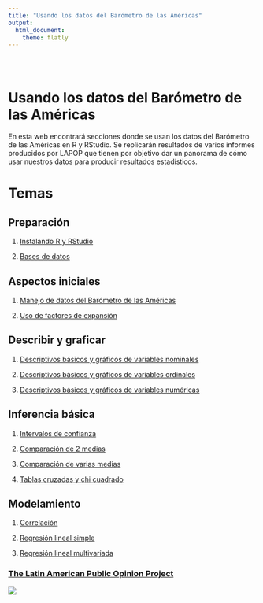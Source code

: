 ```yaml
---
title: "Usando los datos del Barómetro de las Américas"
output: 
  html_document:
    theme: flatly
---
```


```{=html}
<style type="text/css">
.title {
  display: none;
}

#getting-started img {
  margin-right: 10px;
}

</style>
```
<div class="row" style="padding-top: 30px;">

::: col-sm-6
# **Usando los datos del Barómetro de las Américas**

En esta web encontrará secciones donde se usan los datos del Barómetro de las Américas en R y RStudio. Se replicarán resultados de varios informes producidos por LAPOP que tienen por objetivo dar un panorama de cómo usar nuestros datos para producir resultados estadísticos.

# Temas

## Preparación

1.  [Instalando R y RStudio](https://arturomaldonado.github.io/BarometroEdu_Web/instalando.html)

2.  [Bases de datos](https://arturomaldonado.github.io/BarometroEdu_Web/bases.html)

## Aspectos iniciales

1.  [Manejo de datos del Barómetro de las Américas](https://arturomaldonado.github.io/BarometroEdu_Web/Manipulacion.html)

2.  [Uso de factores de expansión](https://arturomaldonado.github.io/BarometroEdu_Web/Expansion.html)

## Describir y graficar

1.  [Descriptivos básicos y gráficos de variables nominales](https://arturomaldonado.github.io/BarometroEdu_Web/Descriptivos.html)

2.  [Descriptivos básicos y gráficos de variables ordinales](https://arturomaldonado.github.io/BarometroEdu_Web/Descriptivos2.html)

3.  [Descriptivos básicos y gráficos de variables numéricas](https://arturomaldonado.github.io/BarometroEdu_Web/Descriptivos3.html)

## Inferencia básica

1.  [Intervalos de confianza](https://arturomaldonado.github.io/BarometroEdu_Web/IC.html)

2.  [Comparación de 2 medias](https://arturomaldonado.github.io/BarometroEdu_Web/pruebat.html)

3.  [Comparación de varias medias](https://arturomaldonado.github.io/BarometroEdu_Web/anova.html)

4.  [Tablas cruzadas y chi cuadrado](https://arturomaldonado.github.io/BarometroEdu_Web/chi.html)

## Modelamiento {.col-sm-6}

1.  [Correlación](https://arturomaldonado.github.io/BarometroEdu_Web/correlacion.html)

2.  [Regresión lineal simple](https://arturomaldonado.github.io/BarometroEdu_Web/regresion1.html)

3.  [Regresión lineal multivariada](https://arturomaldonado.github.io/BarometroEdu_Web/regresion2.html)
:::

::: col-sm-6
### [The Latin American Public Opinion Project](https://www.vanderbilt.edu/lapop/)

<a href = "https://www.vanderbilt.edu/lapop/"> ![](images/logo.png) </a>
:::
